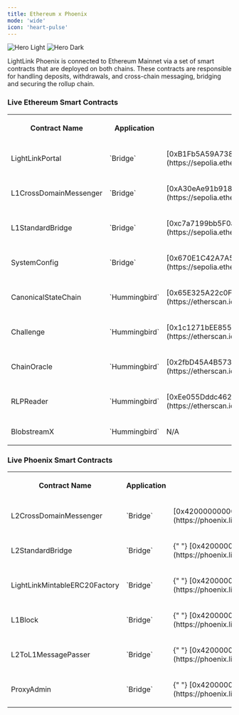 ```yaml
---
title: Ethereum x Phoenix
mode: 'wide'
icon: 'heart-pulse'
---
```


<img className="block dark:hidden" src="/images/ethereum-x-phoenix-banner.svg" alt="Hero Light" />
<img className="hidden dark:block" src="/images/ethereum-x-phoenix-banner.svg" alt="Hero Dark" />

LightLink Phoenix is connected to Ethereum Mainnet via a set of smart contracts that are deployed on
both chains. These contracts are responsible for handling deposits, withdrawals, and cross-chain
messaging, bridging and securing the rollup chain.

### Live Ethereum Smart Contracts

<table
  style={{
    background: '#0d0d0d',
    color: '#ffffff',
    font: '15px',
    borderRadius: '8px',
  }}
>
  <tr
    style={{
      background: '#0d0d0d',
      color: '#0088cc',
      font: '11px;',
      width: '100%',
    }}
  >
    <th
      style={{
        width: '20%',
        padding: '0px 12px',
        borderTop: '1px solid #1c1c1c',
        borderRight: '1px solid #1c1c1c',
      }}
    >
      <p style={{ margin: '10px' }}>Contract Name</p>
    </th>
    <th
      style={{
        width: '20%',
        padding: '0px 12px',
        borderTop: '1px solid #1c1c1c',
        borderRight: '1px solid #1c1c1c',
      }}
    >
      <p style={{ margin: '10px' }}>Application</p>
    </th>
    <th
      style={{
        width: '20%',
        padding: '0px 12px',
        borderTop: '1px solid #1c1c1c',
      }}
    >
      <p style={{ margin: '10px' }}>Contract Address</p>
    </th>
  </tr>
  <tr style={{ background: '#141414', width: '100%' }}>
    <td
      style={{
        padding: '0px 12px',
        borderTop: '1px solid #1c1c1c',
        borderRight: '1px solid #1c1c1c',
        fontWeight: 'bolder',
      }}
    >
      <p style={{ margin: '0px' }}>LightLinkPortal</p>
    </td>
    <td
      style={{
        padding: '0px 12px',
        borderRight: '1px solid #1c1c1c',
        borderTop: '1px solid #1c1c1c',
      }}
    >
      <p style={{ margin: '0px' }}>`Bridge`</p>
    </td>
    <td
      style={{
        padding: '0px 12px',
        borderTop: '1px solid #1c1c1c',
      }}
    >
      <p style={{ margin: '10px' }}>
        [0xB1Fb5A59A738c2df565d79572b0D6f348aE7cADE](https://sepolia.etherscan.io/address/0xB1Fb5A59A738c2df565d79572b0D6f348aE7cADE)
      </p>
    </td>
  </tr>
  <tr style={{ background: '#121212', width: '100%' }}>
    <td
      style={{
        padding: '0px 12px',
        borderTop: '1px solid #1c1c1c',
        borderRight: '1px solid #1c1c1c',
        fontWeight: 'bolder',
      }}
    >
      <p style={{ margin: '0px' }}>L1CrossDomainMessenger</p>
    </td>
    <td
      style={{
        padding: '0px 12px',
        borderTop: '1px solid #1c1c1c',
        borderRight: '1px solid #1c1c1c',
        fontWeight: 'bolder',
      }}
    >
      <p style={{ margin: '0px' }}>`Bridge`</p>
    </td>
    <td
      style={{
        padding: '0px 12px',
        borderTop: '1px solid #1c1c1c',
      }}
    >
      <p style={{ margin: '10px' }}>
        [0xA30eAe91b9184Bb5e14b86Dd10d463F67c699C38](https://sepolia.etherscan.io/address/0xA30eAe91b9184Bb5e14b86Dd10d463F67c699C38)
      </p>
    </td>
  </tr>
  <tr style={{ background: '#141414', width: '100%' }}>
    <td
      style={{
        padding: '0px 12px',
        borderTop: '1px solid #1c1c1c',
        borderRight: '1px solid #1c1c1c',
        fontWeight: 'bolder',
      }}
    >
      <p style={{ margin: '0px' }}>L1StandardBridge</p>
    </td>
    <td
      style={{
        padding: '0px 12px',
        borderTop: '1px solid #1c1c1c',
        borderRight: '1px solid #1c1c1c',
      }}
    >
      <p style={{ margin: '0px' }}>`Bridge`</p>
    </td>
    <td
      style={{
        padding: '0px 12px',
        borderTop: '1px solid #1c1c1c',
      }}
    >
      <p style={{ margin: '10px' }}>
        [0xc7a7199bb5F0aA7B54eca90fC793Ec83E5683b0c](https://sepolia.etherscan.io/address/0xc7a7199bb5F0aA7B54eca90fC793Ec83E5683b0c)
      </p>
    </td>
  </tr>
  <tr style={{ background: '#121212', width: '100%' }}>
    <td
      style={{
        padding: '0px 12px',
        borderTop: '1px solid #1c1c1c',
        borderRight: '1px solid #1c1c1c',
        fontWeight: 'bolder',
      }}
    >
      <p style={{ margin: '0px' }}>SystemConfig</p>
    </td>
    <td
      style={{
        padding: '0px 12px',
        borderTop: '1px solid #1c1c1c',
        borderRight: '1px solid #1c1c1c',
        fontWeight: 'bolder',
      }}
    >
      <p style={{ margin: '0px' }}>`Bridge`</p>
    </td>
    <td
      style={{
        padding: '0px 12px',
        borderTop: '1px solid #1c1c1c',
      }}
    >
      <p style={{ margin: '10px' }}>
        [0x670E1C42A7A5962348138110E3ede3F422c10e2f](https://sepolia.etherscan.io/address/0x670E1C42A7A5962348138110E3ede3F422c10e2f)
      </p>
    </td>
  </tr>
  <tr style={{ background: '#121212', width: '100%' }}>
    <td
      style={{
        padding: '0px 12px',
        borderTop: '1px solid #1c1c1c',
        borderRight: '1px solid #1c1c1c',
        fontWeight: 'bolder',
      }}
    >
      <p style={{ margin: '0px' }}>CanonicalStateChain</p>
    </td>
    <td
      style={{
        padding: '0px 12px',
        borderTop: '1px solid #1c1c1c',
        borderRight: '1px solid #1c1c1c',
      }}
    >
      <p style={{ margin: '0px' }}>`Hummingbird`</p>
    </td>
    <td
      style={{
        padding: '0px 12px',
        borderTop: '1px solid #1c1c1c',
      }}
    >
      <p style={{ margin: '10px' }}>
        [0x65E325A22c0F519041db69F5693EbAc3b4AE71bE](https://etherscan.io/address/0x65E325A22c0F519041db69F5693EbAc3b4AE71bE)
      </p>
    </td>
  </tr>
  <tr style={{ background: '#141414', width: '100%' }}>
    <td
      style={{
        padding: '0px 12px',
        borderTop: '1px solid #1c1c1c',
        borderRight: '1px solid #1c1c1c',
        fontWeight: 'bolder',
      }}
    >
      <p style={{ margin: '0px' }}>Challenge</p>
    </td>
    <td
      style={{
        padding: '0px 12px',
        borderTop: '1px solid #1c1c1c',
        borderRight: '1px solid #1c1c1c',
      }}
    >
      <p style={{ margin: '0px' }}>`Hummingbird`</p>
    </td>
    <td
      style={{
        padding: '0px 12px',
        borderTop: '1px solid #1c1c1c',
      }}
    >
      <p style={{ margin: '10px' }}>
        [0x1c1271bEE8556918092dA9238FcC77ee8be4b5Cd](https://etherscan.io/address/0x1c1271bEE8556918092dA9238FcC77ee8be4b5Cd)
      </p>
    </td>
  </tr>
  <tr style={{ background: '#121212', width: '100%' }}>
    <td
      style={{
        padding: '0px 12px',
        borderTop: '1px solid #1c1c1c',
        borderRight: '1px solid #1c1c1c',
        fontWeight: 'bolder',
      }}
    >
      <p style={{ margin: '0px' }}>ChainOracle</p>
    </td>
    <td
      style={{
        padding: '0px 12px',
        borderTop: '1px solid #1c1c1c',
        borderRight: '1px solid #1c1c1c',
      }}
    >
      <p style={{ margin: '0px' }}>`Hummingbird`</p>
    </td>
    <td
      style={{
        padding: '0px 12px',
        borderTop: '1px solid #1c1c1c',
      }}
    >
      <p style={{ margin: '10px' }}>
        [0x2fbD45A4B57379492450c3D5a8fdcaD68336DB04](https://etherscan.io/address/0x2fbD45A4B57379492450c3D5a8fdcaD68336DB04)
      </p>
    </td>
  </tr>
  <tr style={{ background: '#141414', width: '100%' }}>
    <td
      style={{
        padding: '0px 12px',
        borderTop: '1px solid #1c1c1c',
        borderRight: '1px solid #1c1c1c',
        fontWeight: 'bolder',
      }}
    >
      <p style={{ margin: '0px' }}>RLPReader</p>
    </td>
    <td
      style={{
        padding: '0px 12px',
        borderTop: '1px solid #1c1c1c',
        borderRight: '1px solid #1c1c1c',
      }}
    >
      <p style={{ margin: '0px' }}>`Hummingbird`</p>
    </td>
    <td
      style={{
        padding: '0px 12px',
        borderTop: '1px solid #1c1c1c',
      }}
    >
      <p style={{ margin: '10px' }}>
        [0xEe055Dddc462e35521005e1b00FcEFd78E1fc9E2](https://etherscan.io/address/0xEe055Dddc462e35521005e1b00FcEFd78E1fc9E2)
      </p>
    </td>
  </tr>
  <tr style={{ background: '#121212', width: '100%' }}>
    <td
      style={{
        padding: '0px 12px',
        borderTop: '1px solid #1c1c1c',
        borderRight: '1px solid #1c1c1c',
        fontWeight: 'bolder',
      }}
    >
      <p style={{ margin: '0px' }}>BlobstreamX</p>
    </td>
    <td
      style={{
        padding: '0px 12px',
        borderTop: '1px solid #1c1c1c',
        borderRight: '1px solid #1c1c1c',
      }}
    >
      <p style={{ margin: '0px' }}>`Hummingbird`</p>
    </td>
    <td
      style={{
        padding: '0px 12px',
        borderTop: '1px solid #1c1c1c',
      }}
    >
      <p style={{ margin: '10px' }}>N/A</p>
    </td>
  </tr>
</table>

### Live Phoenix Smart Contracts

<table
  style={{
    background: "#0d0d0d",
    color: "#ffffff",
    font: "15px",
    borderRadius: "8px",
  }}
>
  <tr
    style={{
      background: "#0d0d0d",
      color: "#0088cc",
      font: "11px;",
      width: "100%",
    }}
  >
    <th
      style={{
        width: "20%",
        padding: "0px 12px",
        borderTop: "1px solid #1c1c1c",
        borderRight: "1px solid #1c1c1c",
      }}
    >
      <p style={{ margin: "10px" }}>Contract Name</p>
    </th>
    <th
      style={{
        width: "20%",
        padding: "0px 12px",
        borderTop: "1px solid #1c1c1c",
        borderRight: "1px solid #1c1c1c",
      }}
    >
      <p style={{ margin: "10px" }}>Application</p>
    </th>
    <th
      style={{
        width: "20%",
        padding: "0px 12px",
        borderTop: "1px solid #1c1c1c",
      }}
    >
      <p style={{ margin: "10px" }}>Contract Address</p>
    </th>
  </tr>
  <tr style={{ background: "#141414", width: "100%" }}>
    <td
      style={{
        padding: "0px 12px",
        borderTop: "1px solid #1c1c1c",
        borderRight: "1px solid #1c1c1c",
        fontWeight: "bolder",
      }}
    >
      <p style={{ margin: "0px" }}>L2CrossDomainMessenger</p>
    </td>
    <td
      style={{
        padding: "0px 12px",
        borderRight: "1px solid #1c1c1c",
        borderTop: "1px solid #1c1c1c",
      }}
    >
      <p style={{ margin: "0px" }}>`Bridge`</p>
    </td>
    <td
      style={{
        padding: "0px 12px",
        borderTop: "1px solid #1c1c1c",
      }}
    >
      <p style={{ margin: "10px" }}>
        [0x4200000000000000000000000000000000000007](https://phoenix.lightlink.io/address/0x4200000000000000000000000000000000000007)
      </p>
    </td>
  </tr>
  <tr style={{ background: "#121212", width: "100%" }}>
    <td
      style={{
        padding: "0px 12px",
        borderTop: "1px solid #1c1c1c",
        borderRight: "1px solid #1c1c1c",
        fontWeight: "bolder",
      }}
    >
      <p style={{ margin: "0px" }}>L2StandardBridge</p>
    </td>
    <td
      style={{
        padding: "0px 12px",
        borderTop: "1px solid #1c1c1c",
        borderRight: "1px solid #1c1c1c",
        fontWeight: "bolder",
      }}
    >
      <p style={{ margin: "0px" }}>`Bridge`</p>
    </td>
    <td
      style={{
        padding: "0px 12px",
        borderTop: "1px solid #1c1c1c",
      }}
    >
      <p style={{ margin: "10px" }}>
        {" "}
        [0x4200000000000000000000000000000000000010](https://phoenix.lightlink.io/address/0x4200000000000000000000000000000000000010)
      </p>
    </td>
  </tr>
  <tr style={{ background: "#141414", width: "100%" }}>
    <td
      style={{
        padding: "0px 12px",
        borderTop: "1px solid #1c1c1c",
        borderRight: "1px solid #1c1c1c",
        fontWeight: "bolder",
      }}
    >
      <p style={{ margin: "0px" }}>LightLinkMintableERC20Factory</p>
    </td>
    <td
      style={{
        padding: "0px 12px",
        borderTop: "1px solid #1c1c1c",
        borderRight: "1px solid #1c1c1c",
      }}
    >
      <p style={{ margin: "0px" }}>`Bridge`</p>
    </td>
    <td
      style={{
        padding: "0px 12px",
        borderTop: "1px solid #1c1c1c",
      }}
    >
      <p style={{ margin: "10px" }}>
        {" "}
        [0x4200000000000000000000000000000000000012](https://phoenix.lightlink.io/address/0x4200000000000000000000000000000000000012)
      </p>
    </td>
  </tr>
  <tr style={{ background: "#121212", width: "100%" }}>
    <td
      style={{
        padding: "0px 12px",
        borderTop: "1px solid #1c1c1c",
        borderRight: "1px solid #1c1c1c",
        fontWeight: "bolder",
      }}
    >
      <p style={{ margin: "0px" }}>L1Block</p>
    </td>
    <td
      style={{
        padding: "0px 12px",
        borderTop: "1px solid #1c1c1c",
        borderRight: "1px solid #1c1c1c",
        fontWeight: "bolder",
      }}
    >
      <p style={{ margin: "0px" }}>`Bridge`</p>
    </td>
    <td
      style={{
        padding: "0px 12px",
        borderTop: "1px solid #1c1c1c",
      }}
    >
      <p style={{ margin: "10px" }}>
        {" "}
        [0x4200000000000000000000000000000000000015](https://phoenix.lightlink.io/address/0x4200000000000000000000000000000000000015)
      </p>
    </td>
  </tr>
  <tr style={{ background: "#141414", width: "100%" }}>
    <td
      style={{
        padding: "0px 12px",
        borderTop: "1px solid #1c1c1c",
        borderRight: "1px solid #1c1c1c",
        fontWeight: "bolder",
      }}
    >
      <p style={{ margin: "0px" }}>L2ToL1MessagePasser</p>
    </td>
    <td
      style={{
        padding: "0px 12px",
        borderTop: "1px solid #1c1c1c",
        borderRight: "1px solid #1c1c1c",
      }}
    >
      <p style={{ margin: "0px" }}>`Bridge`</p>
    </td>
    <td
      style={{
        padding: "0px 12px",
        borderTop: "1px solid #1c1c1c",
      }}
    >
      <p style={{ margin: "10px" }}>
        {" "}
        [0x4200000000000000000000000000000000000016](https://phoenix.lightlink.io/address/0x4200000000000000000000000000000000000016)
      </p>
    </td>
  </tr>
  <tr style={{ background: "#121212", width: "100%" }}>
    <td
      style={{
        padding: "0px 12px",
        borderTop: "1px solid #1c1c1c",
        borderRight: "1px solid #1c1c1c",
        fontWeight: "bolder",
      }}
    >
      <p style={{ margin: "0px" }}>ProxyAdmin</p>
    </td>
    <td
      style={{
        padding: "0px 12px",
        borderTop: "1px solid #1c1c1c",
        borderRight: "1px solid #1c1c1c",
        fontWeight: "bolder",
      }}
    >
      <p style={{ margin: "0px" }}>`Bridge`</p>
    </td>
    <td
      style={{
        padding: "0px 12px",
        borderTop: "1px solid #1c1c1c",
      }}
    >
      <p style={{ margin: "10px" }}>
        {" "}
        [0x4200000000000000000000000000000000000018](https://phoenix.lightlink.io/address/0x4200000000000000000000000000000000000018)
      </p>
    </td>
  </tr>

</table>

